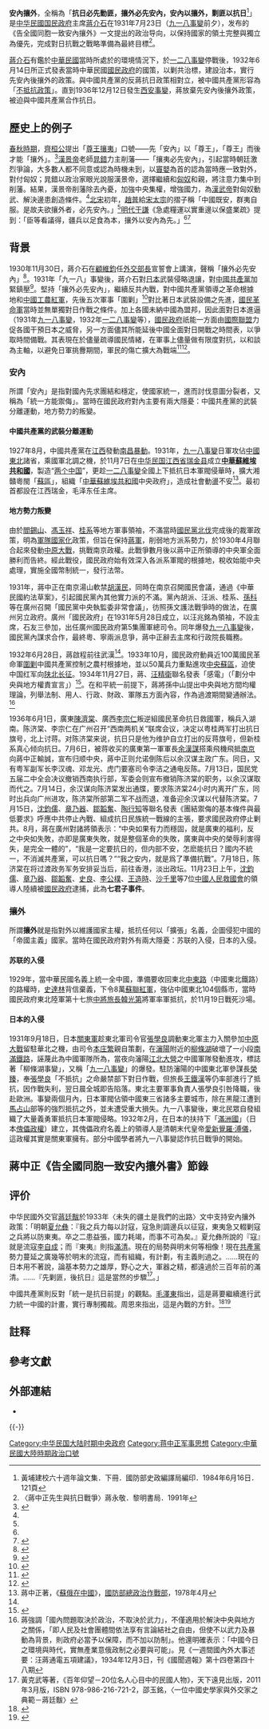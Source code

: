 
'''安內攘外'''，全稱為「'''抗日必先勦匪，攘外必先安內，安內以攘外，剿匪以抗日'''<ref>黃埔建校六十週年論文集．下冊．國防部史政編譯局編印．1984年6月16日．121頁</ref>」是[[中華民國_(大陸時期)|中华民國]][[國民政府|国民政府]]主席[[蔣中正|蔣介石]]在1931年7月23日（[[九一八事變|九一八事變]]前夕），发布的《告全國同胞一致安內攘外》一文提出的政治导向，以保持國家的領土完整與獨立為優先，完成對日抗戰之戰略準備為最終目標<ref>〈蔣中正先生與抗日戰爭〉蔣永敬．黎明書局．1991年</ref>。

[[蔣中正|蔣介石]]有鑑於[[中華民國|中華民國]]當時所處於的環境情況下，於[[一二八事變|一二八事變]]停戰後，1932年6月14日所正式發表當時中華民國[[國民政府|國民政府]]的國策，以剿共治標，建設治本，實行先安內後攘外的政策。與中國共產黨的反蔣抗日政策相對立，被中國共產黨形容為「[[不抵抗政策|不抵抗政策]]」。直到1936年12月12日發生[[西安事變|西安事變]]，蔣放棄先安內後攘外政策，被迫與中國共產黨合作抗日。

==歷史上的例子==
[[春秋時期|春秋時期]]，[[齊桓公|齊桓公]]提出「[[尊王攘夷|尊王攘夷]]」口號——先「安內」以「尊王」，「尊王」而後才能「攘外」。<ref name="多維新聞網">{{Cite web | url=http://history.dwnews.com/big5/news/2010-11-10/57077128.html | title=蔣介石的「攘外必先安內」 無可厚非 | date=2010-11-10 | publisher=多維新聞網 | access-date=2013-11-18 | archive-url=https://web.archive.org/web/20130914144328/http://history.dwnews.com/big5/news/2010-11-10/57077128.html | archive-date=2013-09-14 | dead-url=yes }}</ref>[[漢景帝|漢景帝]]老師[[晁錯|晁錯]]力主削藩——「攘夷必先安內」，引起當時朝廷激烈爭論，大多數人都不同意或認為時機未到，以[[竇嬰|竇嬰]]為首的認為當時應一致對外，對付匈奴；晁錯以政治家眼光說服漢景帝，選擇繼續和[[匈奴|匈奴]]和親，將注意力集中到削藩。結果，漢景帝削藩除去內憂，加強中央集權，增強國力，為[[漢武帝|漢武帝]]對匈奴動武、解決邊患創造條件。<ref name="多維新聞網"/>[[北宋|北宋]]初年，[[趙普|趙普]]給[[宋太宗|宋太宗]]的摺子稱「中國既安，群夷自服。是故夫欲攘外者，必先安內。」<ref name="多維新聞網"/>[[明代|明代]][[于謙|于謙]]《急處糧運以實重邊以保盛業疏》提到：「臣等看議得，疆兵以足食為本，攘外以安內為先。」<ref name="多維新聞網"/><ref>{{cite web | url=http://www.guoxue123.com/jijijibu/0201/00hmjswp/039.htm | title=皇明經世文編卷之三十三 | publisher=国学导航 | access-date=2013-11-18 | archive-url=https://web.archive.org/web/20140116065337/http://www.guoxue123.com/jijijibu/0201/00hmjswp/039.htm | archive-date=2014-01-16 | dead-url=no }}</ref>

==背景==
1930年11月30日，蔣介石在[[顧維鈞|顧維鈞]]任[[外交部長|外交部長]]宣誓會上講演，聲稱「攘外必先安內」<ref>{{cite book |editors=武月星主編 |title=《中國抗日戰爭史地圖集》 |location=北京 |publisher=中國地圖出版社 |year=1995 |ISBN=978-7-5031-1766-4 }}</ref>{{rp|296}}。1931年「九一八」事變後，蔣介石對[[大日本帝国|日本]]武裝侵略退讓，對[[中國共產黨|中國共產黨]]加緊鎮壓<ref name=軍事I>{{cite book |editor=《中國大百科全書》總編輯委員會《軍事》編輯委員會 |title=《[[中國大百科全書|中國大百科全書]]·軍事I》 |location=北京 |publisher=[[中國大百科全書出版社|中國大百科全書出版社]] |year=1989 |ISBN=978-7-5000-0242-0 }}</ref>{{rp|472}}。堅持「攘外必先安內」，繼續反共內戰，對中國共產黨領導之革命根據地和[[中國工農紅軍|中國工農紅軍]]，先後五次軍事「圍剿」<ref name=海>{{cite book |editors=辭海編輯委員會 |title=《[[辭海|辭海]]》（1989年版） |publisher=[[上海辭書出版社|上海辭書出版社]] |year=1989 |ISBN=978-7-5326-0083-0 }}</ref>{{rp|1587}}對比著日本武裝設備之先進，[[國民革命軍|國民革命軍]]當時並無單獨對日作戰之條件。加上各國未納中國為盟邦，因此面對日本進逼（1931年[[九一八事變|九一八事變]]，1932年[[一二八事變|一二八事變]]等），[[國民政府|國民政府]]祇能一方面由[[國際聯盟|國際聯盟]]力促各國干預日本之威脅，另一方面儘其所能延後中國全面對日開戰之時間表，以爭取時間備戰。其表現在於儘量疏導國民情緒，在軍事上儘量做有限度對抗，以和談為主軸，以避免日軍挑釁期間，軍民的傷亡擴大為戰端<ref>{{cite news |url=http://news.gpwb.gov.tw/news_print.aspx?ydn=ZLj3y8V8mxQ4Iba8xzfcgRQtq1kcSS45nXk64isDFd4i7XkGhm9LIj12VI1HsnGUpXGlq45I0tZLtm6LVXgrqBNNRgTYHO7hjkdH2hsuoPbzeN3DI8G2NyALMXDfb3ix |title=假抗日真擴張 中共頌揚「百團大戰」的歷史矛盾 |author=黃慧貞 |publisher=中華民國國防部青年日報社 |deadurl=yes |archiveurl=https://web.archive.org/web/20140714214210/http://news.gpwb.gov.tw/news_print.aspx?ydn=ZLj3y8V8mxQ4Iba8xzfcgRQtq1kcSS45nXk64isDFd4i7XkGhm9LIj12VI1HsnGUpXGlq45I0tZLtm6LVXgrqBNNRgTYHO7hjkdH2hsuoPbzeN3DI8G2NyALMXDfb3ix |archivedate=2014-07-14 |accessdate=2013-12-05 }}</ref><ref>{{cite web |url=http://www.huanghuagang.org/hhgMagazine/issue02/big5/2_3.html |title=“九一八”之後的正確國策：攘外先安內 |author=謝幼田 |deadurl=yes |archiveurl=https://web.archive.org/web/20140302085054/http://www.huanghuagang.org/hhgMagazine/issue02/big5/2_3.html |archivedate=2014-03-02 |access-date=2013-12-05 }}</ref>。

===安內===
所謂「安內」是指對國內先求團結和穩定，使國家統一，進而討伐意圖分裂者，又稱為「統一方能禦侮」。當時在國民政府對內主要有兩大隱憂：中國共產黨的武裝分離運動，地方勢力的叛變。

====中國共產黨的武裝分離運動====
1927年8月，中國共產黨在[[江西|江西]]發動[[南昌暴動|南昌暴動]]。1931年，[[九一八事變|九一八事變]]日軍攻佔[[中國東北|中國東北]]諸省，乘國軍北調之機，於11月7日在[[中华民国|中华民国]][[江西省_(中华民国)|江西省]][[瑞金县|瑞金县]]成立'''[[中華蘇維埃共和國|中華蘇維埃共和國]]'''，製造“[[两个中国|两个中国]]”，更趁[[一二八事變|一二八事變]]全國上下抵抗日本軍閥侵華時，擴大湘贛粵閩「[[蘇區|蘇區]]」，組織「[[中華蘇維埃共和國|中華蘇維埃共和國]]中央政府」，造成社會動盪不安<ref>蔣中正著，《[[蘇俄在中國|蘇俄在中國]]》，[[國防部總政治作戰部|國防部總政治作戰部]]，1978年4月</ref>{{rp|50}}。最初首都設在江西瑞金，毛泽东任主席。

====地方勢力叛變====
由於[[晉系軍閥|閻錫山]]、[[馮玉祥|馮玉祥]]、[[桂系|桂系]]等地方軍事領袖，不滿當時[[國民黨北伐|國民黨北伐]]完成後的裁軍政策，明為[[軍隊國家化|軍隊國家化]]政策，但旨在保持[[蔣軍|蔣軍]]，削弱地方派系勢力，於1930年4月聯合起來發動[[中原大戰|中原大戰]]，挑戰南京政權。此戰爭數月後以蔣中正所領導的中央軍全面勝利而告終。經此戰役，國民政府始有效深入各派系軍閥的根據地，稅收始能中央處理，實施全國幣制統一，發行法幣。

1931年，蔣中正在南京湯山軟禁[[胡漢民|胡漢民]]，同時在南京召開國民會議，通過《中華民國約法草案》，引起國民黨內其他實力派的不滿。黨內胡派、汪派、桂系、[[孫科|孫科]]等在廣州召開「國民黨中央執監委非常會議」，彷照孫文護法戰爭時的做法，在廣州另立政府。廣州「國民政府」在1931年5月28日成立，以汪兆銘為領袖，不設主席，石友三參加，出任廣州國民政府第5集團軍總司令。同年爆發[[九一八事變|九一八事變]]後，國民黨內謀求合作，最終粵、寧兩派息爭，蔣中正辭去主席和行政院長職務。

1932年6月28日，蔣啟程前往武漢<ref name=中心的探討/>{{rp|359}}。1933年10月，國民政府動員近100萬國民革命軍[[江西剿共戰爭|圍剿]]中國共產黨控制之農村根據地，並以50萬兵力重點進攻[[中央蘇區|中央蘇區]]，迫使中国红军向[[陕甘宁边区|陕北]][[长征|长征]]。1934年11月27日，蔣、[[汪精衛|汪精衛]]聯名發表「感電」（「劃分中央與地方權責宣言」）<ref name=中心的探討>{{cite book |quote=「救國之道莫要於統一，而實現統一，端在乎和平。吾人當此歷史空前未有之國難，若非舉國一致，精誠團結，避武力為解決內政之工具，消除隔閡，促成全國真正之和平統一，實無以充實國力，樹立安內攘外之根基。」 |author=羅敏 |chapter=〈蔣介石的政治空間戰略觀念研究——以其「安內」政策為中心的探討〉 |editors=[[呂芳上|呂芳上]]主編 |title=《蔣介石的日常生活》 |location=香港 |publisher=天地圖書 |year=2014 }}</ref>{{rp|368}}。在和平統一前提下，蔣將孫中山提出中央與地方間均權理論，列舉法制、用人、行政、財政、軍隊五方面內容，作為過渡期間變通辦法。<ref>蔣強調「國內問題取決於政治，不取決於武力」，不僅適用於解決中央與地方之關係，「即人民及社會團體間依法享有言論結社之自由，但使不以武力及暴動為背景，則政府必當予以保障，而不加以防制」。他還明確表示：「中國今日之環境與時代，實無產業意俄政制之必要與可能」。見《一週間國內外大事述要：汪蔣通電五項建議》，1934年12月3日，刊《國聞週報》第十四卷第四十八期</ref>

1936年6月1日，廣東[[陳濟棠|陳濟棠]]、廣西[[李宗仁|李宗仁]]叛逆組國民革命抗日救國軍，稱兵入湖南。陈济棠、李宗仁在广州召开“西南两机关”联席会议，决定以粤桂两军打出抗日旗号，北上讨蒋。对陈济棠来说，抗日只是他为维护自立打出的反蒋旗号，但新桂系真心倾向抗日。7月6日，被蒋收买的廣東第一軍軍長[[余漢謀|余漢謀]]搭乘飛機飛抵[[南京|南京]]向蔣中正輸誠，宣布归顺中央，蔣中正则允诺倒陈后以余汉谋主政广东。同日，又有粤军副军长李汉魂、邓龙光、虎门要塞司令李洁之通电反陈。7月13日，国民党五届二中全会决议撤销西南执行部，军委会则宣布撤销陈济棠的职务，以余汉谋取而代之。7月14日，余汉谋向陈济棠发出通牒，要求陈济棠24小时内离开广东，同时出兵向广州进攻，陈济棠所部第二军不战而退，准备迎余汉谋以代替陈济棠。7月15日，[[沈鈞儒|沈鈞儒]]、[[章乃器|章乃器]]、[[鄒韜奮|鄒韜奮]]、[[陶行知|陶行知]]等聯名發表《團結禦侮的基本條件與最低要求》呼應中共停止內戰、組成抗日民族統一戰線的主張，要求國民政府停止剿共。8月，蔣在廣州對諸將領表示：“中央如果有力而穩固，就是廣東的福利，反之中央如失敗，亦即是廣東失敗，就是整個革命的失敗，廣東與中央的榮辱利害得失，是完全一體的”，“我是一定要抗日的，但内部不安，怎麽能抗日？國内不統一，不消滅共產黨，可以抗日嗎？”“我之安内，就是爲了準備抗戰”。7月18日，陈济棠在将过渡政务军务安排妥当后，前往香港，淡出政坛。11月23日上午，[[沈鈞儒|沈鈞儒]]、[[章乃器|章乃器]]、[[鄒韜奮|鄒韜奮]]、[[史良|史良]]、[[李公樸|李公樸]]、[[王造時|王造時]]、[[沙千里|沙千里]]等7位[[中國人民救國會|中國人民救國會]]的領導人陸續被[[國民政府|國民政府]]逮捕，此為'''七君子事件'''。

===攘外===
所謂'''攘外'''就是指對外以維護國家主權，抵抗任何以「擴張」名義，企圖侵犯中國的「帝國主義」國家。當時在國民政府對外有兩大隱憂：苏联的入侵，日本的入侵。

====苏联的入侵====
1929年，當中華民國名義上統一全中國，準備要收回東北[[中東路|中東路]]（中國東北鐵路）的路權時，[[史達林|史達林]]背信棄義，下令8萬[[蘇聯紅軍|蘇聯紅軍]]，強佔中國東北104個縣市，當時國民政府東北陸軍第十七旅[[中將|中將]][[旅長|旅長]][[韓光第|韓光第]]將軍率軍抵抗，於11月19日戰死沙場。

====日本的入侵====
1931年9月18日，日本[[關東軍|關東軍]]趁東北軍司令官[[張學良|張學良]]調動東北軍主力入關參加[[中原大戰|中原大戰]]留駐華北之機，由司令[[本庄繁|本庄繁]]親自策劃，在[[瀋陽|瀋陽]]附近的[[柳條湖事變|柳條湖]]破壞了一小段[[南滿鐵路|南滿鐵路]]，誣蔑此為中國軍隊所為，當夜向瀋陽[[江北大營|江北大營]]之中國軍隊發動進攻，標誌著「柳條湖事變」，又稱「[[九一八事變|九一八事變]]」的爆發。駐防瀋陽的中國東北軍參謀長[[榮臻|榮臻]]，奉[[張學良|張學良]]「不抵抗」之命嚴禁部下對日作戰，但旅長[[王鐵漢|王鐵漢]]等仍率部進行了抵抗，因作戰失利，翌日晨全城即告陷落。東北主要軍事負責人張學良引咎降職，後赴歐洲。事變兩個月內，日本軍閥佔領中國東三省諸多主要城市，除在黑龍江遭到[[馬占山|馬占山]]部等的強烈抵抗之外，並未遭受重大損失。九一八事變後，東北民眾自發組織了大量義勇軍抵抗日本軍閥侵略。1932年2月，在日本的扶持下「[[滿洲國|滿洲國]]」（日本[[傀儡政權|傀儡政權]]）建立，其傀儡政府名義上的領導人是清朝末代皇帝[[愛新覺羅·溥儀|愛新覺羅·溥儀]]，這政權其實是關東軍擁有。部分中國學者將九一八事變認作抗日戰爭的開始。

==蔣中正《告全國同胞一致安內攘外書》節錄==
{{quote|
「……中正於此，乃瞭然於粵桂倡亂，[[石友三|石友三]]叛變，暨[[中國共產黨|赤匪]]肆虐，以及[[萬寶山事件|朝鮮僑胞之慘案]]{{NoteTag|指萬寶山事件中，朝鮮半島華僑被殺百餘人<ref name="宣傳部1931">{{cite book |author = 中國國民黨. 中央執行委員會. 宣傳部 |title=萬寳山事件及朝鮮排華慘案 |url = http://books.google.com/books?id=349jAAAAIAAJ |year = 1931年 |publisher=中國國民黨中央執行委員會宣傳部 }}</ref>}}。四者互為因果。叛徒軍閥，唯恐赤匪之肅清也，乃出兵以援之，叛變以應之。帝國主義者唯恐軍閥之消滅，中國之統一也，乃惹起外交糾紛，以牽制之。我剿匪將士，風餐露宿，日曛雨浴，黝然面無人色，方冒萬難，決必死，與赤匪爭最後之運命，而軍閥則接濟赤匪械彈，以苟延其殘喘。我同胞正舉國一致，奔走呼號，以抵抗帝國主義者之侵略，而軍閥反稱兵作亂，甘為帝國主義者之虎倀。嗟乎！人心已死，國亡無日，不意叛徒喪心病狂，竟至於此。嘗讀「人必自侮而後人侮之，國必自伐而後人伐之」之語，不禁為我國家與民族抱無窮之憂戚也。舉天下至慘至痛至危之事，孰有甚於此者哉？我全國同胞當此赤匪軍閥叛徒，與帝國主義者聯合進攻，生死存亡，間不容髮之秋，自應以臥薪嘗膽之精神，作安內攘外之奮鬥，以忍辱負重之毅力，雪黨國百年之奇恥。惟攘外應先安內，去腐乃能防蠹。此次如無粵中救變，則朝鮮慘案，必無由而生，法權收回問題，亦早已解決，不平等條約，取消自無疑義。故不先消滅赤匪，恢復民族之元氣，則不能禦侮；不先削平粵逆，完成國家之統一，則不能攘外。人之愛國，當有同心；鬩牆禦侮，古有明訓。……」<ref>{{Cite web |url=http://zh.wikisource.org/zh-hant/%E5%91%8A%E5%85%A8%E5%9C%8B%E5%90%8C%E8%83%9E%E4%B8%80%E8%87%B4%E5%AE%89%E5%85%A7%E6%94%98%E5%A4%96%E6%9B%B8 |title=告全國同胞一致安內攘外書 |access-date=2013-10-17 |archive-url=https://web.archive.org/web/20160928024149/https://zh.wikisource.org/zh-hant/%E5%91%8A%E5%85%A8%E5%9C%8B%E5%90%8C%E8%83%9E%E4%B8%80%E8%87%B4%E5%AE%89%E5%85%A7%E6%94%98%E5%A4%96%E6%9B%B8 |archive-date=2016-09-28 |dead-url=no }}</ref>
}}
{{Wikisource|告全国同胞一致安内攘外书}}

==评价==
中华民國外交官[[蔣廷黻|蔣廷黻]]於1933年〈未失的疆土是我們的出路〉文中支持安內攘外政策：「明朝[[夏允彝|夏允彝]]：『我之兵力每以討寇，寇急則調邊兵以征寇，東夷急又輟剿寇之兵將以防東夷。卒之二患益張，國力耗竭，而事不可為矣。』夏允彝所說的『寇』就是流寇[[李自成|李自成]]；而『東夷』則指[[滿清|滿清]]。現在的局勢與明末何等相像！現在[[共產黨|共產黨]]勢力蔓延之廣幾等於明末的流寇，而有組織，有計劃，有主義則過之。……現在的日本用不著說，論基本勢力之雄厚，野心之大，軍器之精，都遠過於三百年前的滿清。……『先剿匪，後抗日』這是當然的步驟<ref>黃克武等著，《百年仰望－20位名人心目中的民國人物》，天下遠見出版，2011年3月版，ISBN 978-986-216-721-2，邵玉銘，〈一位中國史學家與外交家之典範－蔣廷黻〉</ref>。」

中國共產黨則反對「統一是抗日前提」的觀點。[[毛澤東|毛澤東]]指出，這是蔣要繼續進行武力統一中國的計畫，實行專制獨裁。周恩來指出，這是內戰的方針。<ref>{{Cite journal| url=http://www.ch.zju.edu.cn/jjsandchina/admin/upf/a1229241204.pdf| format=PDF| title=蔣介石“攘外必先安內”政策研究綜述| author=薛鈺| journal=民國檔案| date=1995年| issue=第2期| publisher=[[浙江大学|浙江大学]]蒋介石与近代中国研究中心}}{{dead link|date=2017年12月 |bot=InternetArchiveBot |fix-attempted=yes }}</ref><ref>{{Cite journal | title=抗日与统一和安内攘外──与贺新城商榷|author1=刘庭华|author2=岳思平| journal=《中共黨史研究》|date=1994年|issue=第6期}}</ref>

== 註释 ==
{{NoteFoot}}

== 參考文獻 ==
{{reflist|2}}

== 外部連結 ==
* {{cite web |url = http://www.people.com.cn/GB/shizheng/252/6341/6343/20010910/556187.html |title = 1932年蒋介石写的“攘外必先安内”的手令 |date = 1932-03-14 |website = [[人民网|人民网]] |access-date = 2014-06-25 |archive-date = 2011-01-30 |archive-url = https://web.archive.org/web/20110130120922/http://people.com.cn/GB/shizheng/252/6341/6343/20010910/556187.html |dead-url = no }}

{{-}}
{{中華民國外交}}

[[Category:中华民国大陆时期中央政府|Category:中华民国大陆时期中央政府]]
[[Category:蒋中正军事思想|Category:蒋中正军事思想]]
[[Category:中華民國大陸時期政治口號|Category:中華民國大陸時期政治口號]]